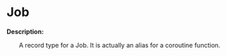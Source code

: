 
# Job

**Description:**

&emsp;&emsp;A record type for a Job. It is actually an alias for a coroutine function.
